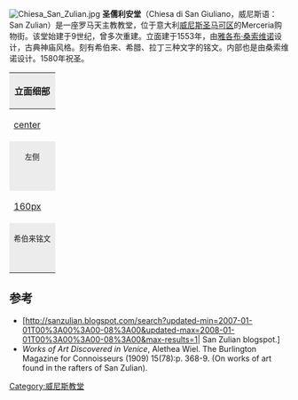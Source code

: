 [[File:Chiesa_San_Zulian.jpg|thumb]]
'''圣儒利安堂'''（Chiesa di San Giuliano，威尼斯语：San Zulian）是一座罗马天主教教堂，位于意大利[[威尼斯|威尼斯]][[圣马可区|圣马可区]]的Merceria购物街。该堂始建于9世纪，曾多次重建。立面建于1553年，由[[雅各布·桑索维诺|雅各布·桑索维诺]]设计，古典神庙风格。刻有希伯来、希腊、拉丁三种文字的铭文。内部也是由桑索维诺设计。1580年祝圣。

{|align=right
! colspan="3" style="background:#ECECEC; "|'''立面细部'''
|- 
|[[image:Venezia_-_Jacopo_Sansovino,_San_Zulian_(1555)_-_Foto_Giovanni_Dall'Orto,_12-Aug-2007_-_12_-_Iscrizione_ebraica.jpg|center]]
|[[image:Dedication_of_Thomas_Philologus_-_San_Zulian_-_Venice_2016.jpg|160px]]
|[[image:Venezia_-_Jacopo_Sansovino,_San_Zulian_(1555)_-_Foto_Giovanni_Dall'Orto,_12-Aug-2007_-_14_-_Iscrizione_greca.jpg|center]]
|-
| style="background:#ECECEC; "| <small><center>左侧</center><br /></small>
| style="background:#ECECEC;"| <small><center>拉丁铭文</center><br /></small>
| style="background:#ECECEC;"| <small><center>右侧</center><br /></small>
|- 
|[[image:Venezia_-_Jacopo_Sansovino,_San_Zulian_(1555)_-_Foto_Giovanni_Dall'Orto,_12-Aug-2007_-_13_-_Iscrizione_ebraica.jpg|160px]]
|[[image:San_Zulian_(Venice)_-_Statue_of_Thomas_Rangone_by_Jacopo_Sansovino.jpg|160px]]
|[[image:Venezia_-_Jacopo_Sansovino,_San_Zulian_(1555)_-_Foto_Giovanni_Dall'Orto,_12-Aug-2007_-_15_-_Iscrizione_greca.jpg|160px]]
|-
| style="background:#ECECEC; "| <small><center>希伯来铭文</center><br /></small>
| style="background:#ECECEC;"| <small><center>Tomas Rangone像</center><br /></small>
| style="background:#ECECEC;"| <small><center>希腊铭文</center><br /></small>
|}
</center></div></center>

==参考==
*[http://sanzulian.blogspot.com/search?updated-min=2007-01-01T00%3A00%3A00-08%3A00&updated-max=2008-01-01T00%3A00%3A00-08%3A00&max-results=1| San Zulian blogspot.]
*''Works of Art Discovered in Venice'', Alethea Wiel. The Burlington Magazine for Connoisseurs (1909) 15(78):p. 368-9. (On works of art found in the rafters of San Zulian).

{{coord|45|26|8.5|N|12|20|19.2|E|type:landmark|display=title}}
[[Category:威尼斯教堂|Category:威尼斯教堂]]